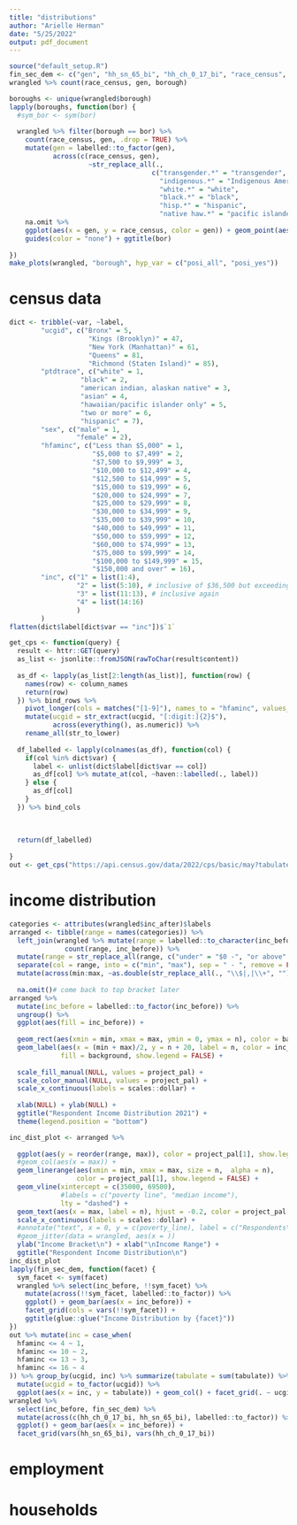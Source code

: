 ```yaml
---
title: "distributions"
author: "Arielle Herman"
date: "5/25/2022"
output: pdf_document
---
```

 

```r
source("default_setup.R")
fin_sec_dem <- c("gen", "hh_sn_65_bi", "hh_ch_0_17_bi", "race_census", "borough")
wrangled %>% count(race_census, gen, borough)
```

```r
boroughs <- unique(wrangled$borough)
lapply(boroughs, function(bor) {
  #sym_bor <- sym(bor)
  
  wrangled %>% filter(borough == bor) %>%
    count(race_census, gen, .drop = TRUE) %>%
    mutate(gen = labelled::to_factor(gen),
           across(c(race_census, gen),
                    ~str_replace_all(.,
                                    c("transgender.*" = "transgender",
                                      "indigenous.*" = "Indigenous American",
                                      "white.*" = "white",
                                      "black.*" = "black",
                                      "hisp.*" = "hispanic",
                                      "native haw.*" = "pacific islander")))) %>%
    na.omit %>%
    ggplot(aes(x = gen, y = race_census, color = gen)) + geom_point(aes(size = n)) +
    guides(color = "none") + ggtitle(bor)
  
})
make_plots(wrangled, "borough", hyp_var = c("posi_all", "posi_yes"))
```

# census data

```r
dict <- tribble(~var, ~label,
        "ucgid", c("Bronx" = 5,
                    "Kings (Brooklyn)" = 47,
                    "New York (Manhattan)" = 61,
                    "Queens" = 81,
                    "Richmond (Staten Island)" = 85),
        "ptdtrace", c("white" = 1,
                  "black" = 2,
                  "american indian, alaskan native" = 3,
                  "asian" = 4,
                  "hawaiian/pacific islander only" = 5,
                  "two or more" = 6,
                  "hispanic" = 7),
        "sex", c("male" = 1,
                 "female" = 2),
        "hfaminc", c("Less than $5,000" = 1,
                     "$5,000 to $7,499" = 2,
                     "$7,500 to $9,999" = 3,
                     "$10,000 to $12,499" = 4,
                     "$12,500 to $14,999" = 5,
                     "$15,000 to $19,999" = 6,
                     "$20,000 to $24,999" = 7,
                     "$25,000 to $29,999" = 8,
                     "$30,000 to $34,999" = 9,
                     "$35,000 to $39,999" = 10,
                     "$40,000 to $49,999" = 11,
                     "$50,000 to $59,999" = 12,
                     "$60,000 to $74,999" = 13,
                     "$75,000 to $99,999" = 14,
                     "$100,000 to $149,999" = 15,
                     "$150,000 and over" = 16),
        "inc", c("1" = list(1:4),
                 "2" = list(5:10), # inclusive of $36,500 but exceeding
                 "3" = list(11:13), # inclusive again
                 "4" = list(14:16)
                 )
        )
flatten(dict$label[dict$var == "inc"])$`1`
```

```r
get_cps <- function(query) {
  result <- httr::GET(query)
  as_list <- jsonlite::fromJSON(rawToChar(result$content))
  
  as_df <- lapply(as_list[2:length(as_list)], function(row) {
    names(row) <- column_names
    return(row)
  }) %>% bind_rows %>%
    pivot_longer(cols = matches("[1-9]"), names_to = "hfaminc", values_to = "tabulate") %>%
    mutate(ucgid = str_extract(ucgid, "[:digit:]{2}$"),
           across(everything(), as.numeric)) %>%
    rename_all(str_to_lower)
  
  df_labelled <- lapply(colnames(as_df), function(col) {
    if(col %in% dict$var) {
      label <- unlist(dict$label[dict$var == col])
      as_df[col] %>% mutate_at(col, ~haven::labelled(., label))
    } else {
      as_df[col]
    }
  }) %>% bind_cols
  
  
  
  return(df_labelled)
  
}
out <- get_cps("https://api.census.gov/data/2022/cps/basic/may?tabulate=weight(PWSSWGT)&col+HEFAMINC&row+PTDTRACE&row+ucgid&ucgid=0500000US36005,0500000US36047,0500000US36061,0500000US36081,0500000US36085")
```
# income distribution

```r
categories <- attributes(wrangled$inc_after)$labels
arranged <- tibble(range = names(categories)) %>%
  left_join(wrangled %>% mutate(range = labelled::to_character(inc_before)) %>%
              count(range, inc_before)) %>%
  mutate(range = str_replace_all(range, c("under" = "$0 -", "or above" = "- $400,001+"))) %>%
  separate(col = range, into = c("min", "max"), sep = " - ", remove = FALSE) %>%
  mutate(across(min:max, ~as.double(str_replace_all(., "\\$|,|\\+", "")))) %>%
  
  na.omit()# come back to top bracket later
arranged %>%
  mutate(inc_before = labelled::to_factor(inc_before)) %>%
  ungroup() %>%
  ggplot(aes(fill = inc_before)) +
  
  geom_rect(aes(xmin = min, xmax = max, ymin = 0, ymax = n), color = background) +
  geom_label(aes(x = (min + max)/2, y = n + 20, label = n, color = inc_before),
             fill = background, show.legend = FALSE) +
  
  scale_fill_manual(NULL, values = project_pal) +
  scale_color_manual(NULL, values = project_pal) +
  scale_x_continuous(labels = scales::dollar) +
  
  xlab(NULL) + ylab(NULL) +
  ggtitle("Respondent Income Distribution 2021") +
  theme(legend.position = "bottom")
```

```r
  
inc_dist_plot <- arranged %>%
  
  ggplot(aes(y = reorder(range, max)), color = project_pal[1], show.legend = FALSE) +
  #geom_col(aes(x = max)) +
  geom_linerange(aes(xmin = min, xmax = max, size = n,  alpha = n),
                 color = project_pal[1], show.legend = FALSE) +
  geom_vline(xintercept = c(35000, 69500),
             #labels = c("poverty line", "median income"),
             lty = "dashed") +
  geom_text(aes(x = max, label = n), hjust = -0.2, color = project_pal[1], size = 3, show.legend = FALSE) +
  scale_x_continuous(labels = scales::dollar) +
  #annotate("text", x = 0, y = c(poverty_line), label = c("Respondents\nBelow Poverty Line"))
  #geom_jitter(data = wrangled, aes(x = ))
  ylab("Income Bracket\n") + xlab("\nIncome Range") +
  ggtitle("Respondent Income Distribution\n")
inc_dist_plot
lapply(fin_sec_dem, function(facet) {
  sym_facet <- sym(facet)
  wrangled %>% select(inc_before, !!sym_facet) %>%
    mutate(across(!!sym_facet, labelled::to_factor)) %>%
    ggplot() + geom_bar(aes(x = inc_before)) +
    facet_grid(cols = vars(!!sym_facet)) +
    ggtitle(glue::glue("Income Distribution by {facet}"))
})
out %>% mutate(inc = case_when(
  hfaminc <= 4 ~ 1,
  hfaminc <= 10 ~ 2,
  hfaminc <= 13 ~ 3,
  hfaminc <= 16 ~ 4
)) %>% group_by(ucgid, inc) %>% summarize(tabulate = sum(tabulate)) %>%
  mutate(ucgid = to_factor(ucgid)) %>%
  ggplot(aes(x = inc, y = tabulate)) + geom_col() + facet_grid(. ~ ucgid)
wrangled %>%
  select(inc_before, fin_sec_dem) %>%
  mutate(across(c(hh_ch_0_17_bi, hh_sn_65_bi), labelled::to_factor)) %>%
  ggplot() + geom_bar(aes(x = inc_before)) + 
  facet_grid(vars(hh_sn_65_bi), vars(hh_ch_0_17_bi))
```

# employment

# households